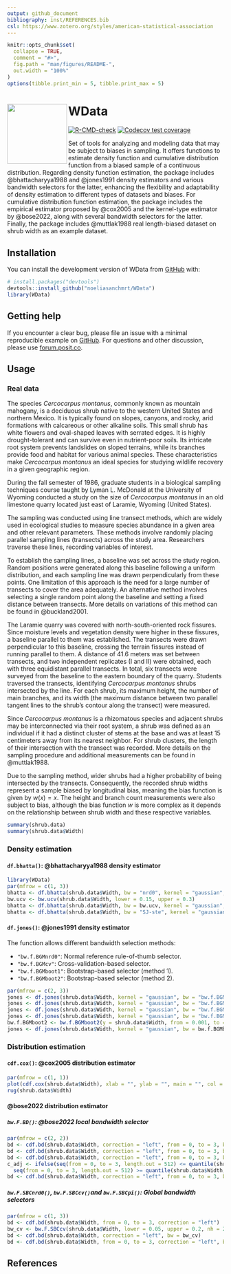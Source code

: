 ```yaml
---
output: github_document
bibliography: inst/REFERENCES.bib
csl: https://www.zotero.org/styles/american-statistical-association
---
```


<!-- README.md is generated from README.Rmd. Please edit that file -->

```r
knitr::opts_chunk$set(
  collapse = TRUE,
  comment = "#>",
  fig.path = "man/figures/README-",
  out.width = "100%"
)
options(tibble.print_min = 5, tibble.print_max = 5)
```

# <img src="man/figures/logo.png" align="left" height="139" alt="" /> WData 

<!-- badges: start -->
[![R-CMD-check](https://github.com/noeliasanchmrt/WData/actions/workflows/R-CMD-check.yaml/badge.svg)](https://github.com/noeliasanchmrt/WData/actions/workflows/R-CMD-check.yaml)
[![Codecov test coverage](https://codecov.io/gh/noeliasanchmrt/WData/graph/badge.svg)](https://app.codecov.io/gh/noeliasanchmrt/WData)
<!-- badges: end -->

Set of tools for analyzing and modeling data that may be
    subject to biases in sampling. It offers functions to estimate density
    function and cumulative distribution function from
    a biased sample of a continuous distribution. Regarding density
    function estimation, the package includes @bhattacharyya1988
    and @jones1991 density estimators and various bandwidth selectors
    for the latter, enhancing the flexibility and
    adaptability of density estimation to different types of datasets and
    biases. For cumulative distribution function estimation, the package
    includes the empirical estimator proposed by @cox2005 and the
    kernel-type estimator by @bose2022, along with several
    bandwidth selectors for the latter. Finally, the package
    includes @muttlak1988 real length-biased dataset on shrub width as
    an example dataset.
    
## Installation

You can install the development version of WData from [GitHub](https://github.com/) with:

``` r
# install.packages("devtools")
devtools::install_github("noeliasanchmrt/WData")
library(WData)
```

## Getting help

If you encounter a clear bug, please file an issue with a minimal reproducible example on [GitHub](https://github.com/tidyverse/dplyr/issues). For questions and other discussion, please use [forum.posit.co](https://forum.posit.co/).


## Usage

### Real data 

The species *Cercocarpus montanus*, commonly known as mountain mahogany, is a deciduous shrub native to the western United States and northern Mexico. It is typically found on slopes, canyons, and rocky, arid formations with calcareous or other alkaline soils. This small shrub has white flowers and oval-shaped leaves with serrated edges. It is highly drought-tolerant and can survive even in nutrient-poor soils. Its intricate root system prevents landslides on sloped terrains, while its branches provide food and habitat for various animal species. These characteristics make *Cercocarpus montanus* an ideal species for studying wildlife recovery in a given geographic region.

During the fall semester of 1986, graduate students in a biological sampling techniques course taught by Lyman L. McDonald at the University of Wyoming conducted a study on the size of *Cercocarpus montanus* in an old limestone quarry located just east of Laramie, Wyoming (United States).

The sampling was conducted using line transect methods, which are widely used in ecological studies to measure species abundance in a given area and other relevant parameters. These methods involve randomly placing parallel sampling lines (transects) across the study area. Researchers traverse these lines, recording variables of interest.

To establish the sampling lines, a baseline was set across the study region. Random positions were generated along this baseline following a uniform distribution, and each sampling line was drawn perpendicularly from these points. One limitation of this approach is the need for a large number of transects to cover the area adequately. An alternative method involves selecting a single random point along the baseline and setting a fixed distance between transects. More details on variations of this method can be found in @buckland2001.

The Laramie quarry was covered with north-south-oriented rock fissures. Since moisture levels and vegetation density were higher in these fissures, a baseline parallel to them was established. The transects were drawn perpendicular to this baseline, crossing the terrain fissures instead of running parallel to them. A distance of 41.6 meters was set between transects, and two independent replicates (I and II) were obtained, each with three equidistant parallel transects. In total, six transects were surveyed from the baseline to the eastern boundary of the quarry. Students traversed the transects, identifying *Cercocarpus montanus* shrubs intersected by the line. For each shrub, its maximum height, the number of main branches, and its width (the maximum distance between two parallel tangent lines to the shrub's contour along the transect) were measured.

Since *Cercocarpus montanus* is a rhizomatous species and adjacent shrubs may be interconnected via their root system, a shrub was defined as an individual if it had a distinct cluster of stems at the base and was at least 15 centimeters away from its nearest neighbor. For shrub clusters, the length of their intersection with the transect was recorded. More details on the sampling procedure and additional measurements can be found in @muttlak1988.

Due to the sampling method, wider shrubs had a higher probability of being intersected by the transects. Consequently, the recorded shrub widths represent a sample biased by longitudinal bias, meaning the bias function is given by $w(x) = x$. The height and branch count measurements were also subject to bias, although the bias function $w$ is more complex as it depends on the relationship between shrub width and these respective variables.


``` r
summary(shrub.data)
summary(shrub.data$Width)
```

### Density estimation 

#### `df.bhatta()`: @bhattacharyya1988 density estimator

```r
library(WData)
par(mfrow = c(1, 3))
bhatta <- df.bhatta(shrub.data$Width, bw = "nrd0", kernel = "gaussian", from = -0.4, to = 3)
bw.ucv <- bw.ucv(shrub.data$Width, lower = 0.15, upper = 0.3)
bhatta <- df.bhatta(shrub.data$Width, bw = bw.ucv, kernel = "gaussian", from = -0.4, to = 3)
bhatta <- df.bhatta(shrub.data$Width, bw = "SJ-ste", kernel = "gaussian", from = -0.3, to = 3)
```

#### `df.jones()`: @jones1991 density estimator

The function allows different bandwidth selection methods:

- `"bw.f.BGMnrd0"`: Normal reference rule-of-thumb selector.
- `"bw.f.BGMcv"`: Cross-validation-based selector.
- `"bw.f.BGMboot1"`: Bootstrap-based selector (method 1).
- `"bw.f.BGMboot2"`: Bootstrap-based selector (method 2).

```r
par(mfrow = c(2, 3))
jones <- df.jones(shrub.data$Width, kernel = "gaussian", bw = "bw.f.BGMnrd0", from = -0.4, to = 3)
jones <- df.jones(shrub.data$Width, kernel = "gaussian", bw = "bw.f.BGMcv", lower = 0.01, upper = 0.5, nh = 500L, from = -0.4, to = 3)
jones <- df.jones(shrub.data$Width, kernel = "gaussian", bw = "bw.f.BGMboot1", from = -0.4, to = 3)
jones <- df.jones(shrub.data$Width, kernel = "gaussian", bw = "bw.f.BGMboot1", bw0 = "Opt", from = -0.4, to = 3)
bw.f.BGMboot2 <- bw.f.BGMboot2(y = shrub.data$Width, from = 0.001, to = 3, nh = 200L, plot = F)
jones <- df.jones(shrub.data$Width, kernel = "gaussian", bw = bw.f.BGMboot2, from = -0.4, to = 3)
```

### Distribution estimation 

#### `cdf.cox()`: @cox2005 distribution estimator

```r
par(mfrow = c(1, 1))
plot(cdf.cox(shrub.data$Width), xlab = "", ylab = "", main = "", col = "blue", xlim = c(0, 3))
rug(shrub.data$Width)
```

#### @bose2022 distribution estimator

##### `bw.F.BD()`: @bose2022 local bandwidth selector

```r
par(mfrow = c(2, 2))
bd <- cdf.bd(shrub.data$Width, correction = "left", from = 0, to = 3, bw = "bw.F.BD", c_adj = rep(0.25, 512))
bd <- cdf.bd(shrub.data$Width, correction = "left", from = 0, to = 3, bw = "bw.F.BD", c_adj = rep(0.5, 512))
bd <- cdf.bd(shrub.data$Width, correction = "left", from = 0, to = 3, bw = "bw.F.BD", c_adj = rep(1.3, 512))
c_adj <- ifelse(seq(from = 0, to = 3, length.out = 512) <= quantile(shrub.data$Width, 0.05) |
  seq(from = 0, to = 3, length.out = 512) >= quantile(shrub.data$Width, 0.95), 0.5, 1.3)
bd <- cdf.bd(shrub.data$Width, correction = "left", from = 0, to = 3, bw = "bw.F.BD", c_adj = c_adj)
```

##### `bw.F.SBCnrd0()`, `bw.F.SBCcv()`and `bw.F.SBCpi()`: Global bandwidth selectors

```r
par(mfrow = c(1, 3))
bd <- cdf.bd(shrub.data$Width, from = 0, to = 3, correction = "left")
bw_cv <- bw.F.SBCcv(shrub.data$Width, lower = 0.05, upper = 0.2, nh = 250, plot = F)
bd <- cdf.bd(shrub.data$Width, correction = "left", bw = bw_cv)
bd <- cdf.bd(shrub.data$Width, from = 0, to = 3, correction = "left", bw = "bw.F.SBCpi")
```

## References
